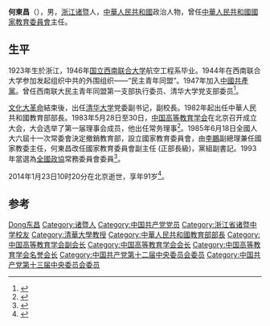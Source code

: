 '''何東昌'''（{{bd|1923年|4月|2014年|1月23日||catIdx=H何}}），男，[[浙江省|浙江]][[诸暨市|诸暨]]人，[[中華人民共和國|中華人民共和國]]政治人物，曾任[[中华人民共和国教育部|中華人民共和國國家教育委員會]]主任。

== 生平 ==
1923年生於浙江，1946年[[国立西南联合大学|国立西南联合大学]]航空工程系毕业。1944年在西南联合大学参加发起组织中共的外围组织——“民主青年同盟”。1947年加入[[中國共產黨|中國共產黨]]。曾任西南联大民主青年同盟第一支部执行委员、清华大学党支部委员<ref>{{cite news|url=http://news.tsinghua.edu.cn/publish/news/4205/2014/20140218191005460762450/20140218191005460762450_.html|title=忆东昌同志关心我成长的二三事|author=|date=2014-02-18|work=|newspaper=清华大学新闻网|accessdate=2014-02-19|deadurl=yes|archiveurl=https://web.archive.org/web/20140225224257/http://news.tsinghua.edu.cn/publish/news/4205/2014/20140218191005460762450/20140218191005460762450_.html|archivedate=2014-02-25}}</ref>。

[[文化大革命|文化大革命]]結束後，出任[[清华大学|清华大学]]党委副书记，副校長。1982年起出任中華人民共和國教育部部長。1983年5月28日至30日，[[中国高等教育学会|中国高等教育学会]]在北京召开成立大会，大会选举了第一届理事会成员，他出任常务理事<ref>{{Cite book|title=中国高等教育研究史|last=李均著|publisher=广州：广东高等教育出版社|year=2005.08|isbn=7-5361-3221-2|pages=129-130}}</ref>。1985年6月18日全國人大六屆十一次常委會決定撤銷教育部，設立國家教育委員會，由[[李鵬|李鵬]]副總理兼任國家教委主任，何東昌改任國家教育委員會副主任 (正部長級)，黨組副書記。1993年當選為[[中国人民政治协商会议全国委员会|全國政協]]常務委員會委員<ref>{{cite news|url=http://news.sina.com.cn/c/2014-02-19/121929508756.shtml|title=教育部原部长何东昌因病逝世 享年91岁|author=|date=2014-02-19|work=|newspaper=新浪网|accessdate=2014-02-19|archive-date=2014-02-26|archive-url=https://web.archive.org/web/20140226072942/http://news.sina.com.cn/c/2014-02-19/121929508756.shtml|dead-url=no}}</ref>。

2014年1月23日10时20分在北京逝世，享年91岁<ref>{{cite news|url=http://cpc.people.com.cn/n/2014/0219/c87393-24405878.html|title=何东昌同志逝世|author=|date=2014-02-19|work=|newspaper=人民网|accessdate=2014-02-19|archive-date=2014-02-27|archive-url=https://web.archive.org/web/20140227111925/http://cpc.people.com.cn/n/2014/0219/c87393-24405878.html|dead-url=no}}</ref>。

== 参考 ==
{{reflist}}

{{start box}}
{{s-gov|prc}}
{{s-before|[[蔣南翔|蔣南翔]]}}
{{s-title|[[中华人民共和国教育部|中华人民共和国教育部]]部长|1982年－1985年}}
{{s-after|[[李鵬|李鵬]]}}
{{end box}}

{{中华人民共和国教育部部长}}
{{Navboxes 
| title  = 何东昌在[[中华人民共和国国务院|中华人民共和国国务院]]的职务
| list1  =
{{国务院/5}}
{{国务院/6}}
}}
{{Navboxes 
| title  = 何东昌在[[中国高等教育学会|中国高等教育学会]]的职务
| list1  =
{{中国高等教育学会第一届理事会}}
{{中国高等教育学会第二届理事会}}
{{中国高等教育学会第三届理事会}}
{{中国高等教育学会第四届理事会}}
}}

{{Authority control}}
{{DEFAULTSORT:He何东昌}}
[[Category:何姓|Dong东昌]]
[[Category:诸暨人|Category:诸暨人]]
[[Category:中国共产党党员|Category:中国共产党党员]]
[[Category:浙江省诸暨中学校友|Category:浙江省诸暨中学校友]]
[[Category:清華大學教授|Category:清華大學教授]]
[[Category:中華人民共和國教育部部長|Category:中華人民共和國教育部部長]]
[[Category:中国高等教育学会副会长|Category:中国高等教育学会副会长]]
[[Category:中国高等教育学会会长|Category:中国高等教育学会会长]]
[[Category:中国高等教育学会名誉会长|Category:中国高等教育学会名誉会长]]
[[Category:中国共产党第十二届中央委员会委员|Category:中国共产党第十二届中央委员会委员]]
[[Category:中国共产党第十三届中央委员会委员|Category:中国共产党第十三届中央委员会委员]]